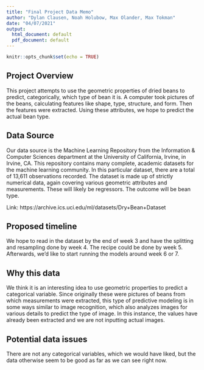 ```yaml
---
title: "Final Project Data Memo"
author: "Dylan Clausen, Noah Holubow, Max Olander, Max Tokman"
date: "04/07/2021"
output:
  html_document: default
  pdf_document: default
---
```


```r
knitr::opts_chunk$set(echo = TRUE)
```

## Project Overview
This project attempts to use the geometric properties of dried beans to predict, categorically, which type of bean it is. A computer took pictures of the beans, calculating features like shape, type, structure, and form. Then the features were extracted. Using these attributes, we hope to predict the actual bean type.

## Data Source
Our data source is the Machine Learning Repository from the Information & Computer Sciences department at the University of California, Irvine, in Irvine, CA. This repository contains many complete, academic datasets for the machine learning community. In this particular dataset, there are a total of 13,611 observations recorded. The dataset is made up of strictly numerical data, again covering various geometric attributes and measurements. These will likely be regressors. The outcome will be bean type.

Link: https://archive.ics.uci.edu/ml/datasets/Dry+Bean+Dataset

## Proposed timeline
We hope to read in the dataset by the end of week 3 and have the splitting and resampling done by week 4. The recipe could be done by week 5. Afterwards, we'd like to start running the models around week 6 or 7.

## Why this data
We think it is an interesting idea to use geometric properties to predict a categorical variable. Since originally these were pictures of beans from which measurements were extracted, this type of predictive modeling is in some ways similar to image recognition, which also analyzes images for various details to predict the type of image. In this instance, the values have already been extracted and we are not inputting actual images.

## Potential data issues
There are not any categorical variables, which we would have liked, but the data otherwise seem to be good as far as we can see right now.